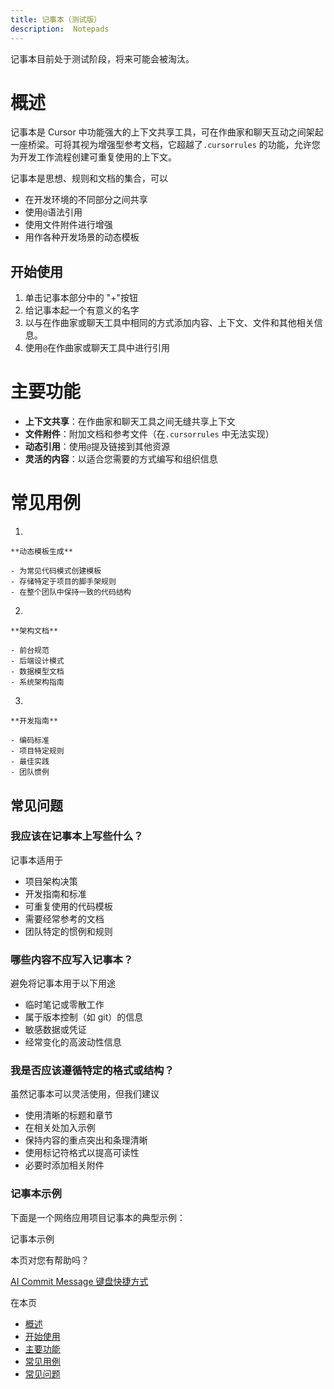 ```yaml
---
title: 记事本（测试版）
description:  Notepads
---
```


 
记事本目前处于测试阶段，将来可能会被淘汰。

# 概述

记事本是 Cursor 中功能强大的上下文共享工具，可在作曲家和聊天互动之间架起一座桥梁。可将其视为增强型参考文档，它超越了`.cursorrules` 的功能，允许您为开发工作流程创建可重复使用的上下文。

记事本是思想、规则和文档的集合，可以

- 在开发环境的不同部分之间共享
- 使用`@`语法引用
- 使用文件附件进行增强
- 用作各种开发场景的动态模板

## 开始使用

1. 单击记事本部分中的 "+"按钮
2. 给记事本起一个有意义的名字
3. 以与在作曲家或聊天工具中相同的方式添加内容、上下文、文件和其他相关信息。
4. 使用`@`在作曲家或聊天工具中进行引用

# 主要功能

- **上下文共享**：在作曲家和聊天工具之间无缝共享上下文
- **文件附件**：附加文档和参考文件（在`.cursorrules` 中无法实现）
- **动态引用**：使用`@`提及链接到其他资源
- **灵活的内容**：以适合您需要的方式编写和组织信息

# 常见用例

1.  
    
    **动态模板生成**
    
    - 为常见代码模式创建模板
    - 存储特定于项目的脚手架规则
    - 在整个团队中保持一致的代码结构
2.  
    
    **架构文档**
    
    - 前台规范
    - 后端设计模式
    - 数据模型文档
    - 系统架构指南
3.  
    
    **开发指南**
    
    - 编码标准
    - 项目特定规则
    - 最佳实践
    - 团队惯例

## 常见问题

### 我应该在记事本上写些什么？

记事本适用于

- 项目架构决策
- 开发指南和标准
- 可重复使用的代码模板
- 需要经常参考的文档
- 团队特定的惯例和规则

### 哪些内容不应写入记事本？

避免将记事本用于以下用途

- 临时笔记或零散工作
- 属于版本控制（如 git）的信息
- 敏感数据或凭证
- 经常变化的高波动性信息

### 我是否应该遵循特定的格式或结构？

虽然记事本可以灵活使用，但我们建议

- 使用清晰的标题和章节
- 在相关处加入示例
- 保持内容的重点突出和条理清晰
- 使用标记符格式以提高可读性
- 必要时添加相关附件

### 记事本示例

下面是一个网络应用项目记事本的典型示例：

记事本示例

本页对您有帮助吗？

[AI Commit Message 键盘](https://docs.cursor.com/more/ai-commit-message)[快捷方式](https://docs.cursor.com/kbd)

在本页

- [概述](https://docs.cursor.com/beta/notepads#overview)
- [开始使用](https://docs.cursor.com/beta/notepads#getting-started)
- [主要功能](https://docs.cursor.com/beta/notepads#key-features)
- [常见用例](https://docs.cursor.com/beta/notepads#common-use-cases)
- [常见问题](https://docs.cursor.com/beta/notepads#faq)